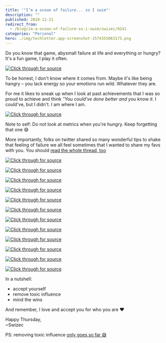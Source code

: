 ```yaml
---
title: '"I’m a ocean of failure... so I swim"'
description: ""
published: 2019-11-21
redirect_from:
  - /blog/im-a-ocean-of-failure-so-i-swim/swizec/9241
categories: "Personal"
hero: ./img/techletter.app-screenshot-1574355063175.png
---
```


Do you know that game, abysmall failure at life and everything or hungry? It's a fun game, I play it often.

[![Click through for source](./img/techletter.app-screenshot-1574355063175.png)](https://twitter.com/Swizec/status/1197206705743859712)

To be honest, I don't know where it comes from. Maybe it's like being hangry – you lack energy so your emotions run wild. Whatever they are.

For me it likes to sneak up when I look at past achievements that I was so proud to achieve and think _"You could've done better and you know it_. I could've, but I didn't. I am where I am.

[![Click through for source](./img/techletter.app-screenshot-1574355078936.png)](https://www.youtube.com/watch?v=Q9WZtxRWieM)

Note to self: Do not look at metrics when you're hungry. Keep forgetting that one 😅

More importantly, folks on twitter shared so many wonderful tips to shake that feeling of failure we all feel sometimes that I wanted to share my favs with you. You should [read the whole thread, too](https://twitter.com/Swizec/status/1197206705743859712)

[![Click through for source](./img/techletter.app-screenshot-1574355062882.png)](https://twitter.com/LuizAdolphs/status/1197207999212924933)

[![Click through for source](./img/techletter.app-screenshot-1574355063011.png)](https://twitter.com/dabit3/status/1197239118918492160)

[![Click through for source](./img/techletter.app-screenshot-1574355062927.png)](https://twitter.com/brianball/status/1197215949490778112)

[![Click through for source](./img/techletter.app-screenshot-1574355063106.png)](https://twitter.com/levelsio/status/1197229677451988992)

[![Click through for source](./img/techletter.app-screenshot-1574355063177.png)](https://twitter.com/serapath/status/1197538391052697601)

[![Click through for source](./img/techletter.app-screenshot-1574355062913.png)](https://twitter.com/_AshConnolly/status/1197247570654965760)

[![Click through for source](./img/techletter.app-screenshot-1574355063097.png)](https://twitter.com/petecodes/status/1197259647482245126)

[![Click through for source](./img/techletter.app-screenshot-1574355062786.png)](https://twitter.com/ljayham/status/1197210492940496903)

[![Click through for source](./img/techletter.app-screenshot-1574355062828.png)](https://twitter.com/sachinpc/status/1197252395933126656)

[![Click through for source](./img/techletter.app-screenshot-1574355063642.png)](https://twitter.com/superpatell/status/1197300535805784065)

[![Click through for source](./img/techletter.app-screenshot-1574355062911.png)](https://twitter.com/MaximeHeckel/status/1197208309805154304)

[![Click through for source](./img/techletter.app-screenshot-1574355062906.png)](https://twitter.com/GroundControl/status/1197271855658352646)

In a nutshell:

- accept yourself
- remove toxic influence
- mind the wins

And remember, I love and accept you for who you are ❤️

Happy Thursday,  
~Swizec

PS: removing toxic influence [only goes so far 😅](https://twitter.com/Swizec/status/1197255649593188352)
